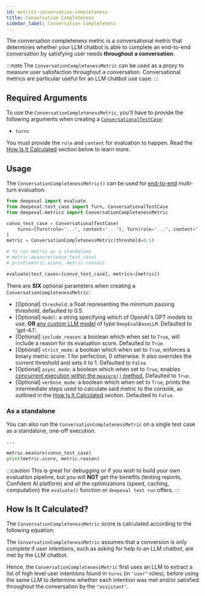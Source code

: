 ```yaml
---
id: metrics-conversation-completeness
title: Conversation Completeness
sidebar_label: Conversation Completeness
---
```


<head>
  <link
    rel="canonical"
    href="https://deepeval.com/docs/metrics-conversation-completeness"
  />
</head>


<MetricTagsDisplayer chatbot={true} referenceless={true} />

The conversation completeness metric is a conversational metric that determines whether your LLM chatbot is able to complete an end-to-end conversation by satisfying user needs **throughout a conversation**.

:::note
The `ConversationCompletenessMetric` can be used as a proxy to measure user satisfaction throughout a conversation. Conversational metrics are particular useful for an LLM chatbot use case.
:::

## Required Arguments

To use the `ConversationCompletenessMetric`, you'll have to provide the following arguments when creating a [`ConversationalTestCase`](/docs/evaluation-multiturn-test-cases):

- `turns`

You must provide the `role` and `content` for evaluation to happen. Read the [How Is It Calculated](#how-is-it-calculated) section below to learn more.

## Usage

The `ConversationCompletenessMetric()` can be used for [end-to-end](/docs/evaluation-end-to-end-llm-evals) multi-turn evaluation:

```python
from deepeval import evaluate
from deepeval.test_case import Turn, ConversationalTestCase
from deepeval.metrics import ConversationCompletenessMetric

convo_test_case = ConversationalTestCase(
    turns=[Turn(role="...", content="..."), Turn(role="...", content="...")]
)
metric = ConversationCompletenessMetric(threshold=0.5)

# To run metric as a standalone
# metric.measure(convo_test_case)
# print(metric.score, metric.reason)

evaluate(test_cases=[convo_test_case], metrics=[metric])
```

There are **SIX** optional parameters when creating a `ConversationCompletenessMetric`:

- [Optional] `threshold`: a float representing the minimum passing threshold, defaulted to 0.5.
- [Optional] `model`: a string specifying which of OpenAI's GPT models to use, **OR** [any custom LLM model](/docs/metrics-introduction#using-a-custom-llm) of type `DeepEvalBaseLLM`. Defaulted to 'gpt-4.1'.
- [Optional] `include_reason`: a boolean which when set to `True`, will include a reason for its evaluation score. Defaulted to `True`.
- [Optional] `strict_mode`: a boolean which when set to `True`, enforces a binary metric score: 1 for perfection, 0 otherwise. It also overrides the current threshold and sets it to 1. Defaulted to `False`.
- [Optional] `async_mode`: a boolean which when set to `True`, enables [concurrent execution within the `measure()` method.](/docs/metrics-introduction#measuring-metrics-in-async) Defaulted to `True`.
- [Optional] `verbose_mode`: a boolean which when set to `True`, prints the intermediate steps used to calculate said metric to the console, as outlined in the [How Is It Calculated](#how-is-it-calculated) section. Defaulted to `False`.

### As a standalone

You can also run the `ConversationCompletenessMetric` on a single test case as a standalone, one-off execution.

```python
...

metric.measure(convo_test_case)
print(metric.score, metric.reason)
```

:::caution
This is great for debugging or if you wish to build your own evaluation pipeline, but you will **NOT** get the benefits (testing reports, Confident AI platform) and all the optimizations (speed, caching, computation) the `evaluate()` function or `deepeval test run` offers.
:::

## How Is It Calculated?

The `ConversationCompletenessMetric` score is calculated according to the following equation:

<Equation formula="\text{Conversation Completeness} = \frac{\text{Number of Satisfied User Intentions in Conversation}}{\text{Total Number of User Intentions in Conversation}}" />

The `ConversationCompletenessMetric` assumes that a conversion is only complete if user intentions, such as asking for help to an LLM chatbot, are met by the LLM chatbot.

Hence, the `ConversationCompletenessMetric` first uses an LLM to extract a list of high level user intentions found in `turns` (in `"user"` roles), before using the same LLM to determine whether each intention was met and/or satisfied throughout the conversation by the `"assistant"`.
